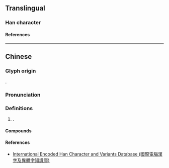 {{character info/new}}
==Translingual==

===Han character===
{{Han char|rn=85|rad=水|as=2|sn=5|four=37120|canj=ESM|ids=⿰氵刁}}

====References====
{{Han ref|kx=0604.091|hdz=31549.040|uh=6C48}}

----

==Chinese==
{{zh-forms}}

===Glyph origin===
{{Han compound|水|刁|t1=water|c1=s|c2=p|ls=psc|no_och2=y}}.

===Pronunciation===
{{zh-pron
|m=diāo
|c=diu1
}}

===Definitions===
{{zh-hanzi}}

# {{n-g|Used in}} {{zh-l|汈汊}}.

====Compounds====
{{zh-der|汈汊|汈東}}

====References====
* [http://chardb.iis.sinica.edu.tw/char/14456 International Encoded Han Character and Variants Database (國際電腦漢字及異體字知識庫)]